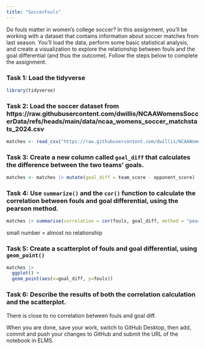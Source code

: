```yaml
---
title: "SoccerFouls"
---
```


Do fouls matter in women's college soccer? In this assignment, you'll be working with a dataset that contains information about soccer matches from last season. You'll load the data, perform some basic statistical analysis, and create a visualization to explore the relationship between fouls and the goal differential (and thus the outcome). Follow the steps below to complete the assignment.

### Task 1: Load the tidyverse
```r
library(tidyverse)
```



### Task 2: Load the soccer dataset from https://raw.githubusercontent.com/dwillis/NCAAWomensSoccerData/refs/heads/main/data/ncaa_womens_soccer_matchstats_2024.csv
```r
matches <- read_csv("https://raw.githubusercontent.com/dwillis/NCAAWomensSoccerData/refs/heads/main/data/ncaa_womens_soccer_matchstats_2024.csv")
```
 

### Task 3: Create a new column called `goal_diff` that calculates the difference between the two teams' goals.
```r
matches <- matches |> mutate(goal_diff = team_score - opponent_score) 
```


### Task 4: Use `summarize()` and the `cor()` function to calculate the correlation between fouls and goal differential, using the pearson method.
```r
matches |> summarise(correlation = cor(fouls, goal_diff, method = "pearson"))
```
small number = almost no relationship

### Task 5: Create a scatterplot of fouls and goal differential, using `geom_point()`
```r
matches |> 
  ggplot() +
  geom_point(aes(x=goal_diff, y=fouls))


```


### Task 6: Describe the results of both the correlation calculation and the scatterplot.

There is close to no correlation between fouls and goal diff. 


When you are done, save your work, switch to GitHub Desktop, then add, commit and push your changes to GitHub and submit the URL of the notebook in ELMS.
